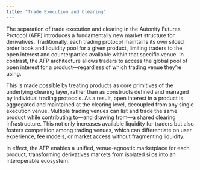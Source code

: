 ```yaml
---
title: "Trade Execution and Clearing"
---
```


The separation of trade execution and clearing in the Autonity Futures Protocol (AFP) introduces a fundamentally new market structure for derivatives. Traditionally, each trading protocol maintains its own siloed order book and liquidity pool for a given product, limiting traders to the open interest and counterparties available within that specific venue. In contrast, the AFP architecture allows traders to access the global pool of open interest for a product—regardless of which trading venue they’re using.

This is made possible by treating products as core primitives of the underlying clearing layer, rather than as constructs defined and managed by individual trading protocols. As a result, open interest in a product is aggregated and maintained at the clearing level, decoupled from any single execution venue. Multiple trading venues can list and trade the same product while contributing to—and drawing from—a shared clearing infrastructure. This not only increases available liquidity for traders but also fosters competition among trading venues, which can differentiate on user experience, fee models, or market access without fragmenting liquidity.

In effect, the AFP enables a unified, venue-agnostic marketplace for each product, transforming derivatives markets from isolated silos into an interoperable ecosystem.

